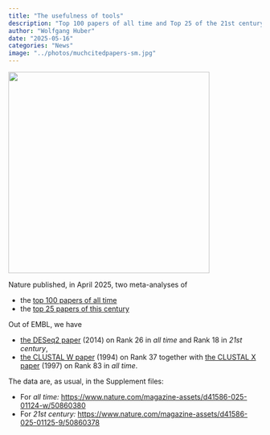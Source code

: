 ```yaml
---
title: "The usefulness of tools"
description: "Top 100 papers of all time and Top 25 of the 21st century"
author: "Wolfgang Huber"
date: "2025-05-16"
categories: "News"
image: "../photos/muchcitedpapers-sm.jpg"
---
```


![](../photos/muchcitedpapers.jpg){width="400px"}

Nature published, in April 2025, two meta-analyses of

 - the [top 100 papers of all time](https://doi.org/10.1038/d41586-025-01124-w)
 - the [top 25 papers of this century](https://doi.org/10.1038/d41586-025-01125-9)

Out of EMBL, we have 

 - [the DESeq2 paper](https://doi.org/10.1186/s13059-014-0550-8) (2014) on Rank 26 in *all time* and Rank 18 in *21st century*,
 - [the CLUSTAL W paper](https://doi.org/10.1093/nar/22.22.4673) (1994) on Rank 37 together with [the CLUSTAL X paper](https://doi.org/10.1093/nar/25.24.4876) (1997) on Rank 83 in *all time*.
 
The data are, as usual, in the Supplement files: 

 - For *all time:* <https://www.nature.com/magazine-assets/d41586-025-01124-w/50860380> 
 - For *21st century:* <https://www.nature.com/magazine-assets/d41586-025-01125-9/50860378>

